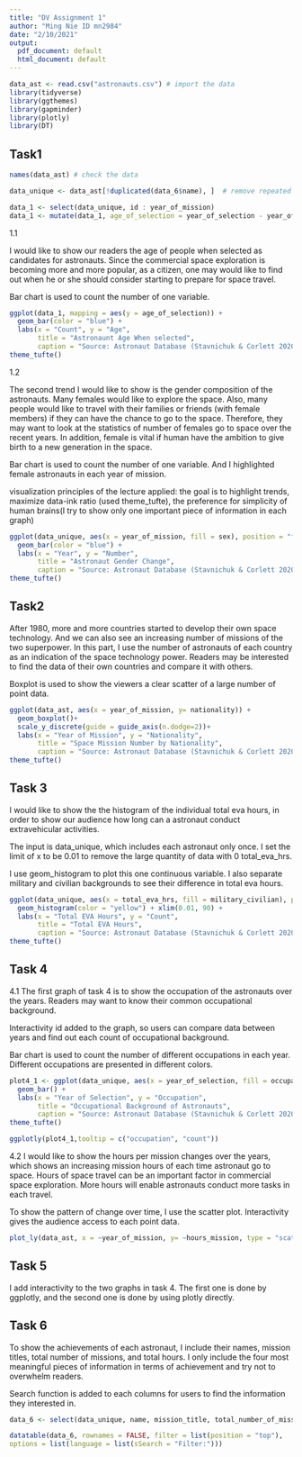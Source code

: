 ---
title: "DV Assignment 1"
author: "Ming Nie ID mn2984"
date: "2/10/2021"
output:
  pdf_document: default
  html_document: default
---
```{r}
data_ast <- read.csv("astronauts.csv") # import the data
library(tidyverse)
library(ggthemes)
library(gapminder)
library(plotly)
library(DT)

```
## Task1
```{r} 
names(data_ast) # check the data

data_unique <- data_ast[!duplicated(data_6$name), ]  # remove repeated names

data_1 <- select(data_unique, id : year_of_mission)
data_1 <- mutate(data_1, age_of_selection = year_of_selection - year_of_birth)

```
1.1 

I would like to show our readers the age of people when selected as candidates for astronauts. Since the commercial space exploration is becoming more and more popular, as a citizen, one may would like to find out when he or she should consider starting to prepare for space travel. 

Bar chart is used to count the number of one variable.


```{r} 
ggplot(data_1, mapping = aes(y = age_of_selection)) + 
  geom_bar(color = "blue") +
  labs(x = "Count", y = "Age", 
       title = "Astronaunt Age When selected",
       caption = "Source: Astronaut Database (Stavnichuk & Corlett 2020)") + coord_flip()+
theme_tufte()
```

1.2 

The second trend I would like to show is the gender composition of the astronauts. Many females would like to explore the space. Also, many people would like to travel with their families or friends (with female members) if they can have the chance to go to the space. Therefore, they may want to look at the statistics of number of females go to space over the recent years. In addition, female is vital if human have the ambition to give birth to a new generation in the space.


Bar chart is used to count the number of one variable. And I highlighted female astronauts in each year of mission.

visualization principles of the lecture applied: the goal is to highlight trends, maximize data-ink ratio (used theme_tufte), the preference for simplicity of human brains(I try to show only one important piece of information in each graph)

```{r}
ggplot(data_unique, aes(x = year_of_mission, fill = sex), position = "fill") + 
  geom_bar(color = "blue") + 
  labs(x = "Year", y = "Number", 
       title = "Astronaut Gender Change",
       caption = "Source: Astronaut Database (Stavnichuk & Corlett 2020)") +
theme_tufte()
```


## Task2

After 1980, more and more countries started to develop their own space technology. And we can also see an increasing number of missions of the two superpower. In this part, I use the number of astronauts of each country as an indication of the space technology power. Readers may be interested to find the data of their own countries and compare it with others.

Boxplot is used to show the viewers a clear scatter of a large number of point data. 

```{r}
ggplot(data_ast, aes(x = year_of_mission, y= nationality)) + 
  geom_boxplot()+
  scale_y_discrete(guide = guide_axis(n.dodge=2))+
  labs(x = "Year of Mission", y = "Nationality", 
       title = "Space Mission Number by Nationality",
       caption = "Source: Astronaut Database (Stavnichuk & Corlett 2020)") +
theme_tufte()
```


## Task 3

I would like to show the the histogram of the individual total eva hours, in order to show our audience how long can a astronaut conduct extravehicular activities. 

The input is data_unique, which includes each astronaut only once. I set the limit of x to be 0.01 to remove the large quantity of data with 0 total_eva_hrs. 

I use geom_histogram to plot this one continuous variable. I also separate military and civilian backgrounds to see their difference in total eva hours.

```{r}
ggplot(data_unique, aes(x = total_eva_hrs, fill = military_civilian), position = "fill")+
  geom_histogram(color = "yellow") + xlim(0.01, 90) +
  labs(x = "Total EVA Hours", y = "Count", 
       title = "Total EVA Hours",
       caption = "Source: Astronaut Database (Stavnichuk & Corlett 2020)") +
theme_tufte()


```


## Task 4

4.1 The first graph of task 4 is to show the occupation of the astronauts over the years. Readers may want to know their common occupational background. 

Interactivity id added to the graph, so users can compare data between years and find out each count of occupational background.

Bar chart is used to count the number of different occupations in each year. Different occupations are presented in different colors.

```{r}
plot4_1 <- ggplot(data_unique, aes(x = year_of_selection, fill = occupation), position = "fill")+
  geom_bar() +
  labs(x = "Year of Selection", y = "Occupation", 
       title = "Occupational Background of Astronauts",
       caption = "Source: Astronaut Database (Stavnichuk & Corlett 2020)") +
theme_tufte()

ggplotly(plot4_1,tooltip = c("occupation", "count"))

```


4.2 I would like to show the hours per mission changes over the years, which shows an increasing mission hours of each time astronaut go to space. Hours of space travel can be an important factor in commercial space exploration. More hours will enable astronauts conduct more tasks in each travel.

To show the pattern of change over time, I use the scatter plot. Interactivity gives the audience access to each point data.

```{r}
plot_ly(data_ast, x = ~year_of_mission, y= ~hours_mission, type = "scatter", mode = "markers") 

```

## Task 5 

I add interactivity to the two graphs in task 4. The first one is done by ggplotly, and the second one is done by using plotly directly.


## Task 6 

To show the achievements of each astronaut, I include their names, mission titles, total number of missions, and total hours. I only include the four most meaningful pieces of information in terms of achievement and try not to overwhelm readers.

Search function is added to each columns for users to find the information they interested in. 


```{r}
data_6 <- select(data_unique, name, mission_title, total_number_of_missions, total_hrs_sum)

datatable(data_6, rownames = FALSE, filter = list(position = "top"),
options = list(language = list(sSearch = "Filter:")))

```


